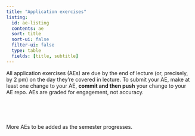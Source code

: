 ```yaml
---
title: "Application exercises"
listing:
  id: ae-listing
  contents: ae
  sort: title
  sort-ui: false
  filter-ui: false
  type: table
  fields: [title, subtitle]
---
```


All application exercises (AEs) are due by the end of lecture (or, precisely, by 2 pm) on the day they're covered in lecture.
To submit your AE, make at least one change to your AE, **commit and then push** your change to your AE repo.
AEs are graded for engagement, not accuracy.

<br>

::: {#ae-listing}
:::

<br>

More AEs to be added as the semester progresses.